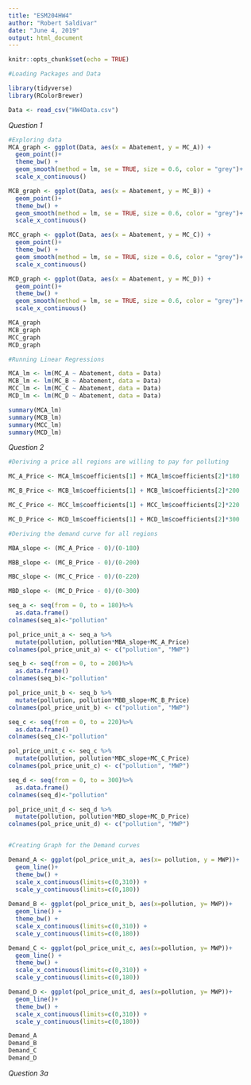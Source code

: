 ```yaml
---
title: "ESM204HW4"
author: "Robert Saldivar"
date: "June 4, 2019"
output: html_document
---
```


```r
knitr::opts_chunk$set(echo = TRUE)
```

```r
#Loading Packages and Data

library(tidyverse)
library(RColorBrewer)

Data <- read_csv("HW4Data.csv")
```

*Question 1*

```r
#Exploring data
MCA_graph <- ggplot(Data, aes(x = Abatement, y = MC_A)) + 
  geom_point()+
  theme_bw() +
  geom_smooth(method = lm, se = TRUE, size = 0.6, color = "grey")+
  scale_x_continuous()

MCB_graph <- ggplot(Data, aes(x = Abatement, y = MC_B)) + 
  geom_point()+
  theme_bw() +
  geom_smooth(method = lm, se = TRUE, size = 0.6, color = "grey")+
  scale_x_continuous()

MCC_graph <- ggplot(Data, aes(x = Abatement, y = MC_C)) + 
  geom_point()+
  theme_bw() +
  geom_smooth(method = lm, se = TRUE, size = 0.6, color = "grey")+
  scale_x_continuous()

MCD_graph <- ggplot(Data, aes(x = Abatement, y = MC_D)) + 
  geom_point()+
  theme_bw() +
  geom_smooth(method = lm, se = TRUE, size = 0.6, color = "grey")+
  scale_x_continuous()

MCA_graph
MCB_graph
MCC_graph
MCD_graph
```

```r
#Running Linear Regressions

MCA_lm <- lm(MC_A ~ Abatement, data = Data)
MCB_lm <- lm(MC_B ~ Abatement, data = Data)
MCC_lm <- lm(MC_C ~ Abatement, data = Data)
MCD_lm <- lm(MC_D ~ Abatement, data = Data)

summary(MCA_lm)
summary(MCB_lm)
summary(MCC_lm)
summary(MCD_lm)
```

*Question 2*

```r
#Deriving a price all regions are willing to pay for polluting

MC_A_Price <- MCA_lm$coefficients[1] + MCA_lm$coefficients[2]*180

MC_B_Price <- MCB_lm$coefficients[1] + MCB_lm$coefficients[2]*200

MC_C_Price <- MCC_lm$coefficients[1] + MCC_lm$coefficients[2]*220

MC_D_Price <- MCD_lm$coefficients[1] + MCD_lm$coefficients[2]*300

```

```r
#Deriving the demand curve for all regions

MBA_slope <- (MC_A_Price - 0)/(0-180)

MBB_slope <- (MC_B_Price - 0)/(0-200)

MBC_slope <- (MC_C_Price - 0)/(0-220)

MBD_slope <- (MC_D_Price - 0)/(0-300)


```

```r
seq_a <- seq(from = 0, to = 180)%>%
  as.data.frame()
colnames(seq_a)<-"pollution"

pol_price_unit_a <- seq_a %>%
  mutate(pollution, pollution*MBA_slope+MC_A_Price)
colnames(pol_price_unit_a) <- c("pollution", "MWP")

seq_b <- seq(from = 0, to = 200)%>%
  as.data.frame()
colnames(seq_b)<-"pollution"

pol_price_unit_b <- seq_b %>%
  mutate(pollution, pollution*MBB_slope+MC_B_Price)
colnames(pol_price_unit_b) <- c("pollution", "MWP")

seq_c <- seq(from = 0, to = 220)%>%
  as.data.frame()
colnames(seq_c)<-"pollution"

pol_price_unit_c <- seq_c %>%
  mutate(pollution, pollution*MBC_slope+MC_C_Price)
colnames(pol_price_unit_c) <- c("pollution", "MWP")

seq_d <- seq(from = 0, to = 300)%>%
  as.data.frame()
colnames(seq_d)<-"pollution"

pol_price_unit_d <- seq_d %>%
  mutate(pollution, pollution*MBD_slope+MC_D_Price)
colnames(pol_price_unit_d) <- c("pollution", "MWP")



```

```r
#Creating Graph for the Demand curves

Demand_A <- ggplot(pol_price_unit_a, aes(x= pollution, y = MWP))+
  geom_line()+
  theme_bw() +
  scale_x_continuous(limits=c(0,310)) +
  scale_y_continuous(limits=c(0,180))
  
Demand_B <- ggplot(pol_price_unit_b, aes(x=pollution, y= MWP))+
  geom_line() +
  theme_bw() +
  scale_x_continuous(limits=c(0,310)) +
  scale_y_continuous(limits=c(0,180))

Demand_C <- ggplot(pol_price_unit_c, aes(x=pollution, y= MWP))+
  geom_line() +
  theme_bw() +
  scale_x_continuous(limits=c(0,310)) +
  scale_y_continuous(limits=c(0,180))

Demand_D <- ggplot(pol_price_unit_d, aes(x=pollution, y= MWP))+
  geom_line()+
  theme_bw() +
  scale_x_continuous(limits=c(0,310)) +
  scale_y_continuous(limits=c(0,180))

Demand_A
Demand_B
Demand_C
Demand_D
```

*Question 3a*

